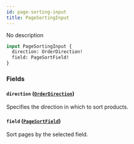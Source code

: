 ```yaml
---
id: page-sorting-input
title: PageSortingInput
---
```



No description

```graphql
input PageSortingInput {
  direction: OrderDirection!
  field: PageSortField!
}
```


### Fields

#### `direction` ([`OrderDirection`](../../../developer/api-reference/enums/order-direction))

Specifies the direction in which to sort products.


#### `field` ([`PageSortField`](../../../developer/api-reference/enums/page-sort-field))

Sort pages by the selected field.




